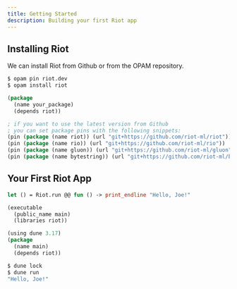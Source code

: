 ```yaml
---
title: Getting Started
description: Building your first Riot app
---
```



## Installing Riot

We can install Riot from Github or from the OPAM repository.

```bash frame="code" title="Install with opam"
$ opam pin riot.dev
$ opam install riot
```

```lisp title="Install with dune"
(package
  (name your_package)
  (depends riot))

; if you want to use the latest version from Github
; you can set package pins with the following snippets:
(pin (package (name riot)) (url "git+https://github.com/riot-ml/riot"))
(pin (package (name rio)) (url "git+https://github.com/riot-ml/rio"))
(pin (package (name gluon)) (url "git+https://github.com/riot-ml/gluon"))
(pin (package (name bytestring)) (url "git+https://github.com/riot-ml/bytestring"))
```

## Your First Riot App

```ocaml title="main.ml"
let () = Riot.run @@ fun () -> print_endline "Hello, Joe!"
```

```lisp title="dune"
(executable
  (public_name main)
  (libraries riot))
```

```lisp title="dune-project"
(using dune 3.17)
(package
  (name main)
  (depends riot))
```

```bash title="Running your first app"
$ dune lock
$ dune run
"Hello, Joe!"
```
